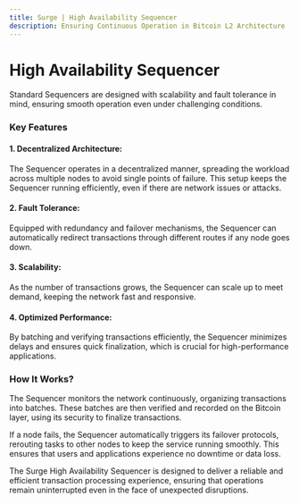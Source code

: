```yaml
---
title: Surge | High Availability Sequencer
description: Ensuring Continuous Operation in Bitcoin L2 Architecture
---
```


# High Availability Sequencer

Standard Sequencers are designed with scalability and fault tolerance in mind, ensuring smooth operation even under challenging conditions.

### Key Features
#### 1. Decentralized Architecture:
The Sequencer operates in a decentralized manner, spreading the workload across multiple nodes to avoid single points of failure. This setup keeps the Sequencer running efficiently, even if there are network issues or attacks.

#### 2. Fault Tolerance:
Equipped with redundancy and failover mechanisms, the Sequencer can automatically redirect transactions through different routes if any node goes down.

#### 3. Scalability:
As the number of transactions grows, the Sequencer can scale up to meet demand, keeping the network fast and responsive.

#### 4. Optimized Performance:
By batching and verifying transactions efficiently, the Sequencer minimizes delays and ensures quick finalization, which is crucial for high-performance applications.

### How It Works?
The Sequencer monitors the network continuously, organizing transactions into batches. These batches are then verified and recorded on the Bitcoin layer, using its security to finalize transactions.

If a node fails, the Sequencer automatically triggers its failover protocols, rerouting tasks to other nodes to keep the service running smoothly. This ensures that users and applications experience no downtime or data loss.

The Surge High Availability Sequencer is designed to deliver a reliable and efficient transaction processing experience, ensuring that operations remain uninterrupted even in the face of unexpected disruptions. 